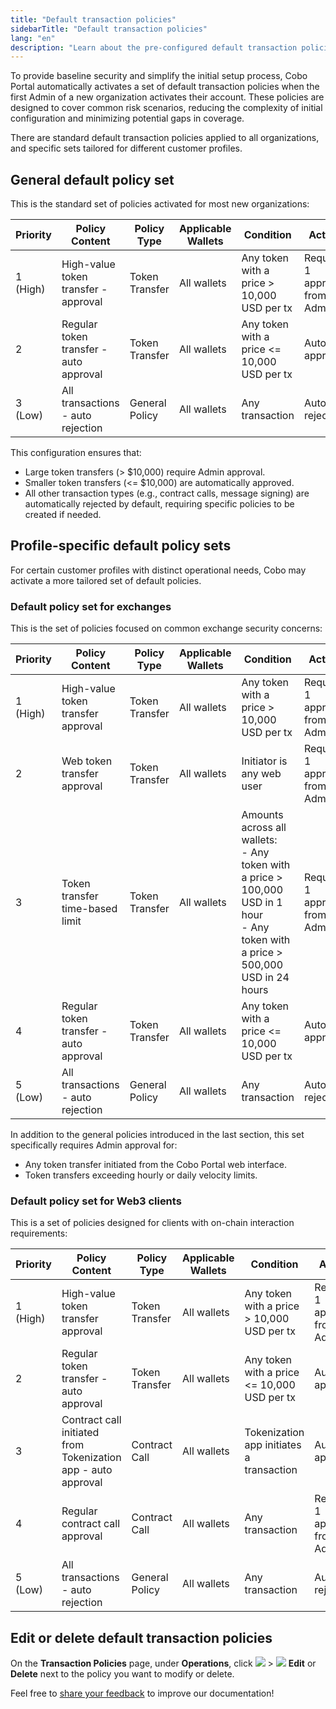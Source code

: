```yaml
---
title: "Default transaction policies"
sidebarTitle: "Default transaction policies"
lang: "en"
description: "Learn about the pre-configured default transaction policies activated for new organizations in Cobo Portal."
---
```


To provide baseline security and simplify the initial setup process, Cobo Portal automatically activates a set of default transaction policies when the first Admin of a new organization activates their account. These policies are designed to cover common risk scenarios, reducing the complexity of initial configuration and minimizing potential gaps in coverage.

There are standard default transaction policies applied to all organizations, and specific sets tailored for different customer profiles.

## General default policy set

This is the standard set of policies activated for most new organizations:

| Priority | Policy Content                        | Policy Type    | Applicable Wallets | Condition                                 | Action                         |
| ------- | --------------------------------- | ------------- | ----------------- | ---------------------------------------- | ----------------------------- |
| 1 (High) | High-value token transfer - approval | Token Transfer | All wallets        | Any token with a price \> 10,000 USD per tx | Require 1 approval from Admins |
| 2        | Regular token transfer - auto approval | Token Transfer | All wallets        | Any token with a price \<= 10,000 USD per tx | Auto approval                  |
| 3 (Low)  | All transactions - auto rejection    | General Policy | All wallets        | Any transaction                           | Auto rejection                 |

This configuration ensures that:
- Large token transfers (\> $10,000) require Admin approval.
- Smaller token transfers (\<= $10,000) are automatically approved.
- All other transaction types (e.g., contract calls, message signing) are automatically rejected by default, requiring specific policies to be created if needed.

## Profile-specific default policy sets

For certain customer profiles with distinct operational needs, Cobo may activate a more tailored set of default policies.

### Default policy set for exchanges

This is the set of policies focused on common exchange security concerns:

| Priority | Policy Content                        | Policy Type    | Applicable Wallets | Condition                                                                                                         | Action                         |
| ------- | --------------------------------- | ------------- | ----------------- | ---------------------------------------------------------------------------------------------------------------- | ----------------------------- |
| 1 (High) | High-value token transfer approval | Token Transfer | All wallets        | Any token with a price > 10,000 USD per tx                                                                        | Require 1 approval from Admins |
| 2        | Web token transfer approval        | Token Transfer | All wallets        | Initiator is any web user                                                                                         | Require 1 approval from Admins |
| 3        | Token transfer time-based limit    | Token Transfer | All wallets        | Amounts across all wallets:<br/>- Any token with a price > 100,000 USD in 1 hour<br/>- Any token with a price > 500,000 USD in 24 hours | Require 1 approval from Admins |
| 4        | Regular token transfer - auto approval | Token Transfer | All wallets        | Any token with a price \<= 10,000 USD per tx                                                                       | Auto approval                  |
| 5 (Low)  | All transactions - auto rejection    | General Policy | All wallets        | Any transaction                                                                                                   | Auto rejection                 |

In addition to the general policies introduced in the last section, this set specifically requires Admin approval for:
- Any token transfer initiated from the Cobo Portal web interface.
- Token transfers exceeding hourly or daily velocity limits.

### Default policy set for Web3 clients

This is a set of policies designed for clients with on-chain interaction requirements:

| Priority | Policy Content                        | Policy Type    | Applicable Wallets | Condition                                                                                                         | Action                         |
| ------- | --------------------------------- | ------------- | ----------------- | ---------------------------------------------------------------------------------------------------------------- | ----------------------------- |
| 1 (High) | High-value token transfer approval | Token Transfer | All wallets | Any token with a price > 10,000 USD per tx | Require 1 approval from Admins |
| 2 | Regular token transfer - auto approval | Token Transfer | All wallets | Any token with a price \<= 10,000 USD per tx | Auto approval |
| 3 | Contract call initiated from Tokenization app - auto approval | Contract Call | All wallets | Tokenization app initiates a transaction | Auto approval |
| 4 | Regular contract call approval | Contract Call | All wallets | Any transaction | Require 1 approval from Admins |
| 5 (Low) | All transactions - auto rejection | General Policy | All wallets | Any transaction | Auto rejection |

## Edit or delete default transaction policies

On the **Transaction Policies** page, under **Operations**, click <img src="/en/images/common/icon_more.svg" className="icon"/> > <img src="/en/images/common/icon_edit.svg" className="icon"/> **Edit** or **Delete** next to the policy you want to modify or delete.

<Tip>Feel free to [share your feedback](https://forms.zohopublic.com/cobo/form/DocumentFeedbackForm/formperma/QvLOhxJv1_JMsJ-1dleZ8Itb_7rzN-LtgvsDdxosoVI?referrername=manuals) to improve our documentation!</Tip>
